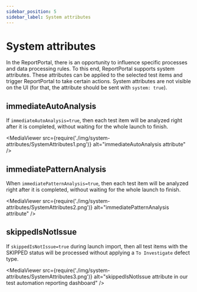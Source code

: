 ```yaml
---
sidebar_position: 5
sidebar_label: System attributes
---
```


# System attributes

In the ReportPortal, there is an opportunity to influence specific processes and data processing rules. To this end, ReportPortal supports system attributes. These attributes can be applied to the selected test items and trigger ReportPortal to take certain actions. System attributes are not visible on the UI (for that, the attribute should be sent with `system: true`).

## immediateAutoAnalysis

If `immediateAutoAnalysis=true`, then each test item will be analyzed right after it is completed, without waiting for the whole launch to finish.

<MediaViewer src={require('./img/system-attributes/SystemAttributes1.png')} alt="immediateAutoAnalysis attribute" />

## immediatePatternAnalysis

When `immediatePatternAnalysis=true`, then each test item will be analyzed right after it is completed, without waiting for the whole launch to finish.

<MediaViewer src={require('./img/system-attributes/SystemAttributes2.png')} alt="immediatePatternAnalysis attribute" />

## skippedIsNotIssue

If `skippedIsNotIssue=true` during launch import, then all test items with the SKIPPED status will be processed without applying a `To Investigate` defect type.

<MediaViewer src={require('./img/system-attributes/SystemAttributes3.png')} alt="skippedIsNotIssue attribute in our test automation reporting dashboard" />
